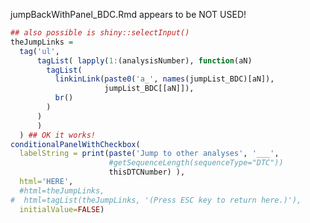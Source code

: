 jumpBackWithPanel_BDC.Rmd   appears to be NOT USED!


```r
## also possible is shiny::selectInput()
theJumpLinks = 
  tag('ul', 
      tagList( lapply(1:(analysisNumber), function(aN)
        tagList(
          linkinLink(paste0('a_', names(jumpList_BDC)[aN]),
                     jumpList_BDC[[aN]]),
          br()
        )
      ) 
      ) 
  ) ## OK it works!
conditionalPanelWithCheckbox(
  labelString = print(paste('Jump to other analyses', '___', 
                      #getSequenceLength(sequenceType="DTC")) 
                      thisDTCNumber) ),
  html='HERE',
  #html=theJumpLinks,
#  html=tagList(theJumpLinks, '(Press ESC key to return here.)'),
  initialValue=FALSE)
```


